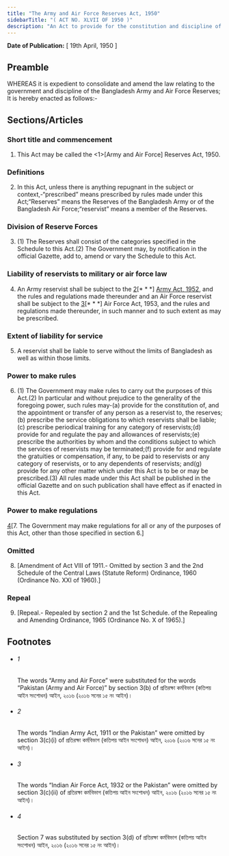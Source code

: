 ```yaml
---
title: "The Army and Air Force Reserves Act, 1950"
sidebarTitle: "( ACT NO. XLVII OF 1950 )"
description: "An Act to provide for the constitution and discipline of the Bangladesh Army and Air Force Reserves. ♣"
---
```


**Date of Publication:** [ 19th April, 1950 ]

## Preamble

WHEREAS it is expedient to consolidate and amend the law relating to the government and discipline of the Bangladesh Army and Air Force Reserves; It is hereby enacted as follows:-

## Sections/Articles

### Short title and commencement

1. This Act may be called the <1>[Army and Air Force] Reserves Act, 1950.

### Definitions

2. In this Act, unless there is anything repugnant in the subject or context,-“prescribed” means prescribed by rules made under this Act;“Reserves” means the Reserves of the Bangladesh Army or of the Bangladesh Air Force;“reservist” means a member of the Reserves.

### Division of Reserve Forces

3. (1) The Reserves shall consist of the categories specified in the Schedule to this Act.(2) The Government may, by notification in the official Gazette, add to, amend or vary the Schedule to this Act.

### Liability of reservists to military or air force law

4. An Army reservist shall be subject to the [2](1)[\* \* \*] [Army Act, 1952](/act-248.html "Army Act, 1952"), and the rules and regulations made thereunder and an Air Force reservist shall be subject to the [3](2)[\* \* \*] Air Force Act, 1953, and the rules and regulations made thereunder, in such manner and to such extent as may be prescribed.

### Extent of liability for service

5. A reservist shall be liable to serve without the limits of Bangladesh as well as within those limits.

### Power to make rules

6. (1) The Government may make rules to carry out the purposes of this Act.(2) In particular and without prejudice to the generality of the foregoing power, such rules may-(a) provide for the constitution of, and the appointment or transfer of any person as a reservist to, the reserves;(b) prescribe the service obligations to which reservists shall be liable;(c) prescribe periodical training for any category of reservists;(d) provide for and regulate the pay and allowances of reservists;(e) prescribe the authorities by whom and the conditions subject to which the services of reservists may be terminated;(f) provide for and regulate the gratuities or compensation, if any, to be paid to reservists or any category of reservists, or to any dependents of reservists; and(g) provide for any other matter which under this Act is to be or may be prescribed.(3) All rules made under this Act shall be published in the official Gazette and on such publication shall have effect as if enacted in this Act.

### Power to make regulations

[4](1)[7. The Government may make regulations for all or any of the purposes of this Act, other than those specified in section 6.]

### Omitted

8. [Amendment of Act VIII of 1911.- Omitted by section 3 and the 2nd Schedule of the Central Laws (Statute Reform) Ordinance, 1960 (Ordinance No. XXI of 1960).]

### Repeal

9. [Repeal.- Repealed by section 2 and the 1st Schedule. of the Repealing and Amending Ordinance, 1965 (Ordinance No. X of 1965).]

## Footnotes

- ###### 1

  The words “Army and Air Force” were substituted for the words “Pakistan (Army and Air Force)” by section 3(b) of প্রতিরক্ষা কর্মবিভাগ (কতিপয় আইন সংশোধন) আইন, ২০১৬ (২০১৬ সনের ১৫ নং আইন)।

- ###### 2

  The words “Indian Army Act, 1911 or the Pakistan” were omitted by section 3(c)(i) of প্রতিরক্ষা কর্মবিভাগ (কতিপয় আইন সংশোধন) আইন, ২০১৬ (২০১৬ সনের ১৫ নং আইন)।

- ###### 3

  The words “Indian Air Force Act, 1932 or the Pakistan” were omitted by section 3(c)(ii) of প্রতিরক্ষা কর্মবিভাগ (কতিপয় আইন সংশোধন) আইন, ২০১৬ (২০১৬ সনের ১৫ নং আইন)।

- ###### 4

  Section 7 was substituted by section 3(d) of প্রতিরক্ষা কর্মবিভাগ (কতিপয় আইন সংশোধন) আইন, ২০১৬ (২০১৬ সনের ১৫ নং আইন)।
